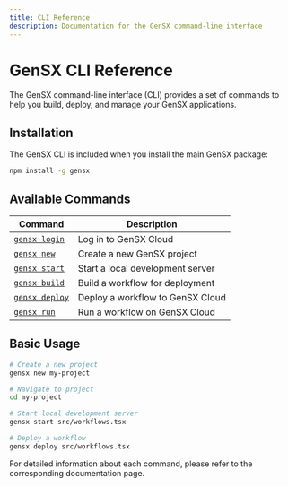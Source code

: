 ```yaml
---
title: CLI Reference
description: Documentation for the GenSX command-line interface
---
```


# GenSX CLI Reference

The GenSX command-line interface (CLI) provides a set of commands to help you build, deploy, and manage your GenSX applications.

## Installation

The GenSX CLI is included when you install the main GenSX package:

```bash
npm install -g gensx
```

## Available Commands

| Command | Description |
|---------|-------------|
| [`gensx login`](./login) | Log in to GenSX Cloud |
| [`gensx new`](./new) | Create a new GenSX project |
| [`gensx start`](./start) | Start a local development server |
| [`gensx build`](./build) | Build a workflow for deployment |
| [`gensx deploy`](./deploy) | Deploy a workflow to GenSX Cloud |
| [`gensx run`](./run) | Run a workflow on GenSX Cloud |

## Basic Usage

```bash
# Create a new project
gensx new my-project

# Navigate to project
cd my-project

# Start local development server
gensx start src/workflows.tsx

# Deploy a workflow
gensx deploy src/workflows.tsx
```

For detailed information about each command, please refer to the corresponding documentation page.
